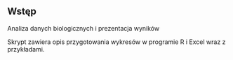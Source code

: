 ## Wstęp {.unnumbered}

Analiza danych biologicznych i prezentacja wyników

Skrypt zawiera opis przygotowania wykresów w programie R i Excel wraz z przykładami.